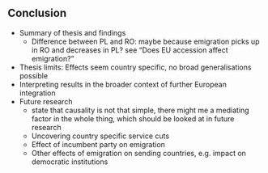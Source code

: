 ## Conclusion
- Summary of thesis and findings
  - Difference between PL and RO: maybe because emigration picks up in RO and decreases in PL? see "Does EU accession affect emigration?" 
- Thesis limits: Effects seem country specific, no broad generalisations possible
- Interpreting results in the broader context of further European integration
- Future research
	- state that causality is not that simple, there might me a mediating factor in the whole thing, which should be looked at in future research
	- Uncovering country specific service cuts
	- Effect of incumbent party on emigration
	- Other effects of emigration on sending countries, e.g. impact on democratic institutions
